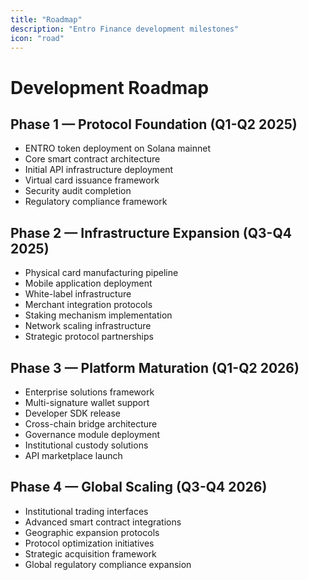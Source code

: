 ```yaml
---
title: "Roadmap"
description: "Entro Finance development milestones"
icon: "road"
---
```


# Development Roadmap

## Phase 1 — Protocol Foundation (Q1-Q2 2025)

- ENTRO token deployment on Solana mainnet
- Core smart contract architecture
- Initial API infrastructure deployment
- Virtual card issuance framework
- Security audit completion
- Regulatory compliance framework

## Phase 2 — Infrastructure Expansion (Q3-Q4 2025)

- Physical card manufacturing pipeline
- Mobile application deployment
- White-label infrastructure
- Merchant integration protocols
- Staking mechanism implementation
- Network scaling infrastructure
- Strategic protocol partnerships

## Phase 3 — Platform Maturation (Q1-Q2 2026)

- Enterprise solutions framework
- Multi-signature wallet support
- Developer SDK release
- Cross-chain bridge architecture
- Governance module deployment
- Institutional custody solutions
- API marketplace launch

## Phase 4 — Global Scaling (Q3-Q4 2026)

- Institutional trading interfaces
- Advanced smart contract integrations
- Geographic expansion protocols
- Protocol optimization initiatives
- Strategic acquisition framework
- Global regulatory compliance expansion
